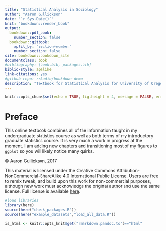 ```yaml
--- 
title: "Statistical Analysis in Sociology"
author: "Aaron Gullickson"
date: "`r Sys.Date()`"
knit: "bookdown::render_book"
output: 
  bookdown::pdf_book:
    number_section: false
  bookdown::gitbook:
    split_by: "section+number"
    number_section: false
site: bookdown::bookdown_site
documentclass: book
#bibliography: [book.bib, packages.bib]
biblio-style: apalike
link-citations: yes
#github-repo: rstudio/bookdown-demo
description: "Textbook for Statistical Analysis for University of Oregon Sociology"
---
```


```r
knitr::opts_chunk$set(echo = TRUE, fig.height = 4, message = FALSE, error = FALSE, fig.align="center")
```


# Preface {-}

This online textbook combines all of the information taught in my undergraduate statistics course as well as both terms of my introductory graduate statistics course. It is very much a work in progress at the moment. I am adding new chapters and transitioning most of my figures to `ggplot` so you will likely notice many quirks. 

&copy; Aaron Gullickson, 2017

This material is licensed under the Creative Commons Attribution-NonCommercial-ShareAlike 4.0 International Public License. Users are free to remix tweak, and build upon this work for non-commercial purposes, although new work must acknowledge the original author and use the same license. Full license is available [here](https://creativecommons.org/licenses/by-nc-sa/4.0/legalcode).

```r
#load libraries
library(here)
source(here("check_packages.R"))
source(here("example_datasets","load_all_data.R"))
```
 
```r
is_html <- knitr::opts_knit$get("rmarkdown.pandoc.to")=="html"
```
